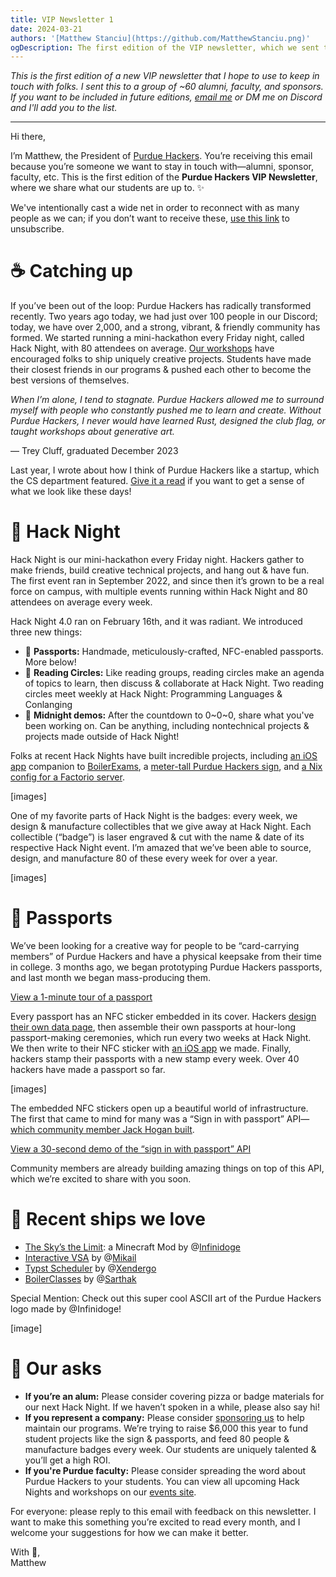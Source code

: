 ```yaml
---
title: VIP Newsletter 1
date: 2024-03-21
authors: '[Matthew Stanciu](https://github.com/MatthewStanciu.png)'
ogDescription: The first edition of the VIP newsletter, which we sent to alumni, faculty, and sponsors.
---
```


_This is the first edition of a new VIP newsletter that I hope to use to keep in touch with folks. I sent this to a group of ~60 alumni, faculty, and sponsors. If you want to be included in future editions, [email me](mailto:mstanciu@purdue.edu) or DM me on Discord and I'll add you to the list._

---

Hi there,

I’m Matthew, the President of [Purdue Hackers](https://purduehackers.com). You’re receiving this email because you’re someone we want to stay in touch with—alumni, sponsor, faculty, etc. This is the first edition of the **Purdue Hackers VIP Newsletter**, where we share what our students are up to. ✨

We've intentionally cast a wide net in order to reconnect with as many people as we can; if you don’t want to receive these, [use this link](https://forms.gle/G4uwmdcNAsC5QZ6D8) to unsubscribe.

# ☕ Catching up

If you’ve been out of the loop: Purdue Hackers has radically transformed recently. Two years ago today, we had just over 100 people in our Discord; today, we have over 2,000, and a strong, vibrant, & friendly community has formed. We started running a mini-hackathon every Friday night, called Hack Night, with 80 attendees on average. [Our workshops](https://events.purduehackers.com/sound-galaxy-workshop) have encouraged folks to ship uniquely creative projects. Students have made their closest friends in our programs & pushed each other to become the best versions of themselves.

_When I’m alone, I tend to stagnate. Purdue Hackers allowed me to surround myself with people who constantly pushed me to learn and create. Without Purdue Hackers, I never would have learned Rust, designed the club flag, or taught workshops about generative art._

— Trey Cluff, graduated December 2023

Last year, I wrote about how I think of Purdue Hackers like a startup, which the CS department featured. [Give it a read](https://blog.purduehackers.com/posts/college-clubs-are-awesome) if you want to get a sense of what we look like these days!

# 🌛 Hack Night

Hack Night is our mini-hackathon every Friday night. Hackers gather to make friends, build creative technical projects, and hang out & have fun. The first event ran in September 2022, and since then it’s grown to be a real force on campus, with multiple events running within Hack Night and 80 attendees on average every week.

Hack Night 4.0 ran on February 16th, and it was radiant. We introduced three new things:

- 🛂 **Passports:** Handmade, meticulously-crafted, NFC-enabled passports. More below!
- 🌟 **Reading Circles:** Like reading groups, reading circles make an agenda of topics to learn, then discuss & collaborate at Hack Night. Two reading circles meet weekly at Hack Night: Programming Languages & Conlanging
- 🌃 **Midnight demos:** After the countdown to 0~0~0, share what you've been working on. Can be anything, including nontechnical projects & projects made outside of Hack Night!

Folks at recent Hack Nights have built incredible projects, including [an iOS app](https://cdn.sanity.io/images/xqpbdhg6/production/c02db954b452a74f690b6ad12363f5fa32d3ee4c-1280x960.jpg) companion to [BoilerExams](https://www.boilerexams.com/), a [meter-tall Purdue Hackers sign](https://cdn.sanity.io/images/xqpbdhg6/production/43eda5af9f69bf436facade815d31329761448b2-1280x960.jpg), and [a Nix config for a Factorio server](https://github.com/Infinidoge/universe/blob/master/modules/vendored/factorio.nix).

[images]

One of my favorite parts of Hack Night is the badges: every week, we design & manufacture collectibles that we give away at Hack Night. Each collectible (“badge”) is laser engraved & cut with the name & date of its respective Hack Night event. I’m amazed that we’ve been able to source, design, and manufacture 80 of these every week for over a year.

[images]

# 🛂 Passports

We’ve been looking for a creative way for people to be “card-carrying members” of Purdue Hackers and have a physical keepsake from their time in college. 3 months ago, we began prototyping Purdue Hackers passports, and last month we began mass-producing them.

[View a 1-minute tour of a passport](https://youtu.be/AngfUtdNcV8?si=4EdVDwEkVV3D42TB)

Every passport has an NFC sticker embedded in its cover. Hackers [design their own data page](https://passports.purduehackers.com), then assemble their own passports at hour-long passport-making ceremonies, which run every two weeks at Hack Night. We then write to their NFC sticker with [an iOS app](https://github.com/purduehackers/passport-authority) we made. Finally, hackers stamp their passports with a new stamp every week. Over 40 hackers have made a passport so far.

[images]

The embedded NFC stickers open up a beautiful world of infrastructure. The first that came to mind for many was a “Sign in with passport” API—[which community member Jack Hogan built](https://github.com/purduehackers/id).

[View a 30-second demo of the “sign in with passport” API](https://youtu.be/IXMuO62g0Sk)

Community members are already building amazing things on top of this API, which we’re excited to share with you soon.

# 🚢 Recent ships we love

- [The Sky’s the Limit](https://modrinth.com/mod/the-skys-the-limit): a Minecraft Mod by @[Infinidoge](https://github.com/Infinidoge)
- [Interactive VSA](https://github.com/mkhan45/interactive_vsa) by @[Mikail](https://github.com/mkhan45)
- [Typst Scheduler](https://gitlab.com/hrovnyak/typst-scheduler) by @[Xendergo](https://github.com/Xendergo)
- [BoilerClasses](https://www.reddit.com/r/Purdue/comments/19b3p7u/boilerclasses_update/) by @[Sarthak](https://github.com/knightron0)

Special Mention: Check out this super cool ASCII art of the Purdue Hackers logo made by @Infinidoge!

[image]

# 📣 Our asks

- **If you’re an alum:** Please consider covering pizza or badge materials for our next Hack Night. If we haven’t spoken in a while, please also say hi!
- **If you represent a company:** Please consider [sponsoring us](https://purduehackers.com/sponsor) to help maintain our programs. We’re trying to raise $6,000 this year to fund student projects like the sign & passports, and feed 80 people & manufacture badges every week. Our students are uniquely talented & you’ll get a high ROI.
- **If you're Purdue faculty:** Please consider spreading the word about Purdue Hackers to your students. You can view all upcoming Hack Nights and workshops on our [events site](https://events.purduehackers.com).

For everyone: please reply to this email with feedback on this newsletter. I want to make this something you’re excited to read every month, and I welcome your suggestions for how we can make it better.

With 💛,<br />
Matthew
